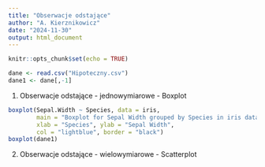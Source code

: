 ```yaml
---
title: "Obserwacje odstające"
author: "A. Kierznikowicz"
date: "2024-11-30"
output: html_document
---
```


```r
knitr::opts_chunk$set(echo = TRUE)
```

```r
dane <- read.csv("Hipoteczny.csv")
dane1 <- dane[,-1]
```


1. Obserwacje odstające - jednowymiarowe - Boxplot

```r
boxplot(Sepal.Width ~ Species, data = iris,
        main = "Boxplot for Sepal Width grouped by Species in iris dataset",
        xlab = "Species", ylab = "Sepal Width",
        col = "lightblue", border = "black")
boxplot(dane1)
```


2. Obserwacje odstające - wielowymiarowe - Scatterplot